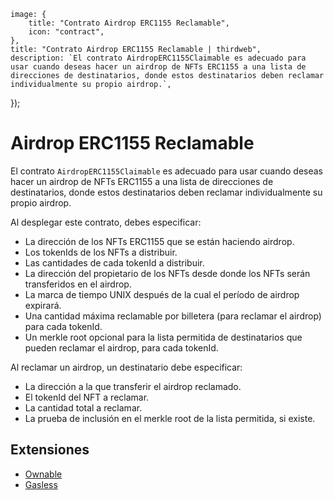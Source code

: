 
	image: {
		title: "Contrato Airdrop ERC1155 Reclamable",
		icon: "contract",
	},
	title: "Contrato Airdrop ERC1155 Reclamable | thirdweb",
	description: `El contrato AirdropERC1155Claimable es adecuado para usar cuando deseas hacer un airdrop de NFTs ERC1155 a una lista de direcciones de destinatarios, donde estos destinatarios deben reclamar individualmente su propio airdrop.`,
});

# Airdrop ERC1155 Reclamable

El contrato `AirdropERC1155Claimable` es adecuado para usar cuando deseas hacer un airdrop de NFTs ERC1155 a una lista de direcciones de destinatarios, donde estos destinatarios deben reclamar individualmente su propio airdrop.

Al desplegar este contrato, debes especificar:

- La dirección de los NFTs ERC1155 que se están haciendo airdrop.
- Los tokenIds de los NFTs a distribuir.
- Las cantidades de cada tokenId a distribuir.
- La dirección del propietario de los NFTs desde donde los NFTs serán transferidos en el airdrop.
- La marca de tiempo UNIX después de la cual el período de airdrop expirará.
- Una cantidad máxima reclamable por billetera (para reclamar el airdrop) para cada tokenId.
- Un merkle root opcional para la lista permitida de destinatarios que pueden reclamar el airdrop, para cada tokenId.

Al reclamar un airdrop, un destinatario debe especificar:

- La dirección a la que transferir el airdrop reclamado.
- El tokenId del NFT a reclamar.
- La cantidad total a reclamar.
- La prueba de inclusión en el merkle root de la lista permitida, si existe.

## Extensiones

- [Ownable](/contracts/build/extensions/general/Ownable)
- [Gasless](/contracts/build/extensions)
